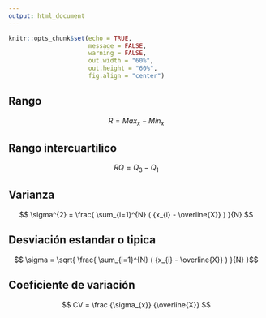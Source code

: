 ```yaml
---
output: html_document
---
```


<div class="my-post-main-container">

<!-- ################  CONFIGURACIONES ###################### -->

```r
knitr::opts_chunk$set(echo = TRUE,
                      message = FALSE,
                      warning = FALSE,
                      out.width = "60%",
                      out.height = "60%",
                      fig.align = "center")

```


## Rango
$$R = Max_{x} - Min_{x}$$

## Rango intercuartilico
$$ RQ = Q_{3} - Q_{1} $$

## Varianza
$$ \sigma^{2} = \frac{ \sum_{i=1}^{N} ( {x_{i} - \overline{X}} ) }{N} $$

## Desviación estandar o tipica
$$ \sigma = \sqrt{ \frac{ \sum_{i=1}^{N} ( {x_{i} - \overline{X}} ) }{N} }$$

## Coeficiente de variación
$$ CV = \frac {\sigma_{x}} {\overline{X}} $$


</div>